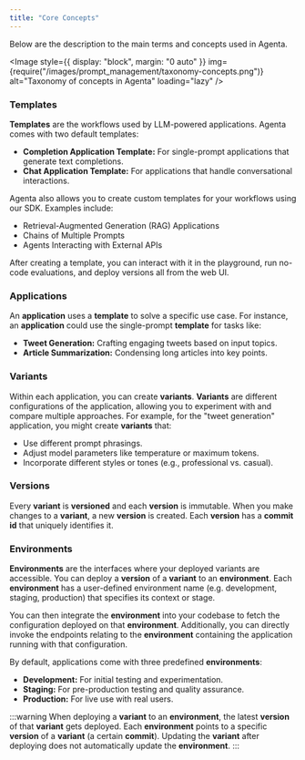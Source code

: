 ```yaml
---
title: "Core Concepts"
---
```



Below are the description to the main terms and concepts used in Agenta.

<Image
  style={{ display: "block", margin: "0 auto" }}
  img={require("/images/prompt_management/taxonomy-concepts.png")}
  alt="Taxonomy of concepts in Agenta"
  loading="lazy"
/>

### Templates

**Templates** are the workflows used by LLM-powered applications. Agenta comes with two default templates:

- **Completion Application Template:** For single-prompt applications that generate text completions.
- **Chat Application Template:** For applications that handle conversational interactions.

Agenta also allows you to create custom templates for your workflows using our SDK. Examples include:

- Retrieval-Augmented Generation (RAG) Applications
- Chains of Multiple Prompts
- Agents Interacting with External APIs

After creating a template, you can interact with it in the playground, run no-code evaluations, and deploy versions all from the web UI.

### Applications

An **application** uses a **template** to solve a specific use case. For instance, an **application** could use the single-prompt **template** for tasks like:

- **Tweet Generation:** Crafting engaging tweets based on input topics.
- **Article Summarization:** Condensing long articles into key points.

### Variants

Within each application, you can create **variants**. **Variants** are different configurations of the application, allowing you to experiment with and compare multiple approaches. For example, for the "tweet generation" application, you might create **variants** that:

- Use different prompt phrasings.
- Adjust model parameters like temperature or maximum tokens.
- Incorporate different styles or tones (e.g., professional vs. casual).

### Versions

Every **variant** is **versioned** and each **version** is immutable. When you make changes to a **variant**, a new **version** is created. Each **version** has a **commit id** that uniquely identifies it.

### Environments

**Environments** are the interfaces where your deployed variants are accessible. You can deploy a **version** of a **variant** to an **environment**. Each **environment** has a user-defined environment name (e.g. development, staging, production) that specifies its context or stage.

You can then integrate the **environment** into your codebase to fetch the configuration deployed on that **environment**. Additionally, you can directly invoke the endpoints relating to the **environment** containing the application running with that configuration.

By default, applications come with three predefined **environments**:

- **Development:** For initial testing and experimentation.
- **Staging:** For pre-production testing and quality assurance.
- **Production:** For live use with real users.

:::warning
When deploying a **variant** to an **environment**, the latest **version** of that **variant** gets deployed. Each **environment** points to a specific **version** of a **variant** (a certain **commit**). Updating the **variant** after deploying does not automatically update the **environment**.
:::

